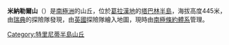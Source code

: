 {{coord|63|29|S|57|3|W|source:GNIS|display=title}}

'''米納勒爾山'''（{{lang-en|Mineral Hill}}）是[[南極洲|南極洲]]的山丘，位於[[葛拉漢地|葛拉漢地]]的[[塔巴林半島|塔巴林半島]]，海拔高度445米，由[[瑞典|瑞典]]的探險隊發現，由[[英國|英國]]探險隊繪入地圖，現時由[[南極條約體系|南極條約體系]]管理。

{{DEFAULTSORT:Mineral Hill}}
[[Category:特里尼蒂半島山丘|Category:特里尼蒂半島山丘]]


{{TrinityPeninsula-geo-stub}}
